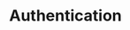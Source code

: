---
title: Authentication
description: A not so simple website built using flask
sidebar:
    order: 3
---